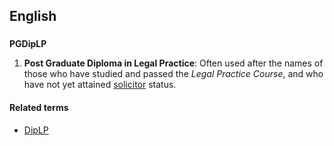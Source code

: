 ==English==

==={{acronym-old|en}}===
'''PGDipLP''' 

# '''Post Graduate Diploma in Legal Practice''': {{context|legal|lang=en}} Often used after the names of those who have studied and passed the ''Legal Practice Course'', and who have not yet attained [[solicitor]] status.

====Related terms====
* [[DipLP]]